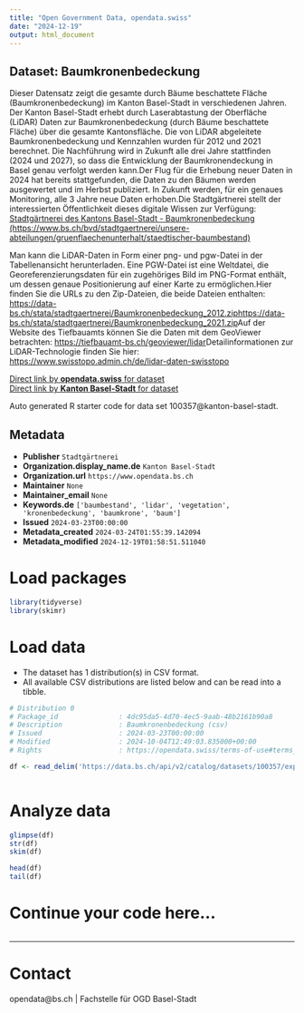 ```yaml
---
title: "Open Government Data, opendata.swiss"
date: "2024-12-19"
output: html_document
---
```


## Dataset: Baumkronenbedeckung

Dieser Datensatz zeigt die gesamte durch Bäume beschattete Fläche (Baumkronenbedeckung) im Kanton Basel-Stadt in verschiedenen Jahren. Der Kanton Basel-Stadt erhebt durch Laserabtastung der Oberfläche (LiDAR) Daten zur Baumkronenbedeckung (durch Bäume beschattete Fläche) über die gesamte Kantonsfläche. Die von LiDAR abgeleitete Baumkronenbedeckung und Kennzahlen wurden für 2012 und 2021 berechnet. Die Nachführung wird in Zukunft alle drei Jahre stattfinden (2024 und 2027), so dass die Entwicklung der Baumkronendeckung in Basel genau verfolgt werden kann.Der Flug für die Erhebung neuer Daten in 2024 hat bereits stattgefunden, die Daten zu den Bäumen werden ausgewertet und im Herbst publiziert. In Zukunft werden, für ein genaues Monitoring, alle 3 Jahre neue Daten erhoben.Die Stadtgärtnerei stellt der interessierten Öffentlichkeit dieses digitale Wissen zur Verfügung: [Stadtgärtnerei des Kantons Basel-Stadt - Baumkronenbedeckung (https://www.bs.ch/bvd/stadtgaertnerei/unsere-abteilungen/gruenflaechenunterhalt/staedtischer-baumbestand)](https://www.bs.ch/bvd/stadtgaertnerei/unsere-abteilungen/gruenflaechenunterhalt/staedtischer-baumbestand)


Man kann die LiDAR-Daten in Form einer png- und pgw-Datei in der Tabellenansicht herunterladen. Eine PGW-Datei ist eine Weltdatei, die Georeferenzierungsdaten für ein zugehöriges Bild im PNG-Format enthält, um dessen genaue Positionierung auf einer Karte zu ermöglichen.Hier finden Sie die URLs zu den Zip-Dateien, die beide Dateien enthalten:
[https://data-bs.ch/stata/stadtgaertnerei/Baumkronenbedeckung_2012.zip](https://data-bs.ch/stata/stadtgaertnerei/Baumkronenbedeckung_2012.zip)[https://data-bs.ch/stata/stadtgaertnerei/Baumkronenbedeckung_2021.zip](https://data-bs.ch/stata/stadtgaertnerei/Baumkronenbedeckung_2021.zip)Auf der Website des Tiefbauamts können Sie die Daten mit dem GeoViewer betrachten: [https://tiefbauamt-bs.ch/geoviewer/lidar](https://tiefbauamt-bs.ch/geoviewer/lidar)Detailinformationen zur LiDAR-Technologie finden Sie hier: [https://www.swisstopo.admin.ch/de/lidar-daten-swisstopo](https://www.swisstopo.admin.ch/de/lidar-daten-swisstopo) 

[Direct link by **opendata.swiss** for dataset](https://opendata.swiss/de/dataset/baumkronenbedeckung)<br>
[Direct link by **Kanton Basel-Stadt** for dataset](https://data.bs.ch/explore/dataset/100357/)

Auto generated R starter code for data set 100357@kanton-basel-stadt.

## Metadata

- **Publisher** `Stadtgärtnerei`
- **Organization.display_name.de** `Kanton Basel-Stadt`
- **Organization.url** `https://www.opendata.bs.ch`
- **Maintainer** `None`
- **Maintainer_email** `None`
- **Keywords.de** `['baumbestand', 'lidar', 'vegetation', 'kronenbedeckung', 'baumkrone', 'baum']`
- **Issued** `2024-03-23T00:00:00`
- **Metadata_created** `2024-03-24T01:55:39.142094`
- **Metadata_modified** `2024-12-19T01:58:51.511040`


# Load packages

```r

library(tidyverse)
library(skimr)

```

# Load data

-   The dataset has 1 distribution(s) in CSV format.
-   All available CSV distributions are listed below and can be read into a tibble.

```r

# Distribution 0
# Package_id               : 4dc95da5-4d70-4ec5-9aab-48b2161b90a8
# Description              : Baumkronenbedeckung (csv)
# Issued                   : 2024-03-23T00:00:00
# Modified                 : 2024-10-04T12:49:03.835000+00:00
# Rights                   : https://opendata.swiss/terms-of-use#terms_by

df <- read_delim('https://data.bs.ch/api/v2/catalog/datasets/100357/exports/csv?use_labels=true')



```

# Analyze data

```r

glimpse(df)
str(df)
skim(df)

head(df)
tail(df)

```

# Continue your code here...

```r

```

------------------------------------------------------------------------

# Contact

opendata@bs.ch | Fachstelle für OGD Basel-Stadt
